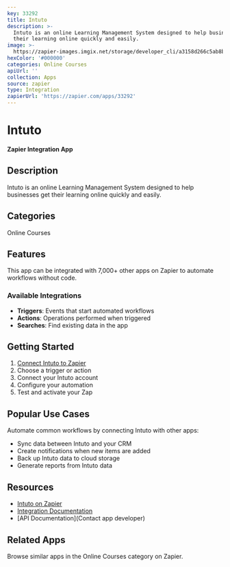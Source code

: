 ```yaml
---
key: 33292
title: Intuto
description: >-
  Intuto is an online Learning Management System designed to help businesses get
  their learning online quickly and easily.
image: >-
  https://zapier-images.imgix.net/storage/developer_cli/a3158d266c5ab8bb6507e9023c1cb8c5.png?auto=format%2Ccompress&ixlib=python-3.0.0&q=50
hexColor: '#000000'
categories: Online Courses
apiUrl: ''
collection: Apps
source: zapier
type: Integration
zapierUrl: 'https://zapier.com/apps/33292'
---
```

# Intuto

**Zapier Integration App**

## Description

Intuto is an online Learning Management System designed to help businesses get their learning online quickly and easily.

## Categories

Online Courses

## Features

This app can be integrated with 7,000+ other apps on Zapier to automate workflows without code.

### Available Integrations

- **Triggers**: Events that start automated workflows
- **Actions**: Operations performed when triggered
- **Searches**: Find existing data in the app

## Getting Started

1. [Connect Intuto to Zapier](https://zapier.com/apps/33292)
2. Choose a trigger or action
3. Connect your Intuto account
4. Configure your automation
5. Test and activate your Zap

## Popular Use Cases

Automate common workflows by connecting Intuto with other apps:

- Sync data between Intuto and your CRM
- Create notifications when new items are added
- Back up Intuto data to cloud storage
- Generate reports from Intuto data

## Resources

- [Intuto on Zapier](https://zapier.com/apps/33292)
- [Integration Documentation](https://zapier.com/apps/33292/integrations)
- [API Documentation](Contact app developer)

## Related Apps

Browse similar apps in the Online Courses category on Zapier.
